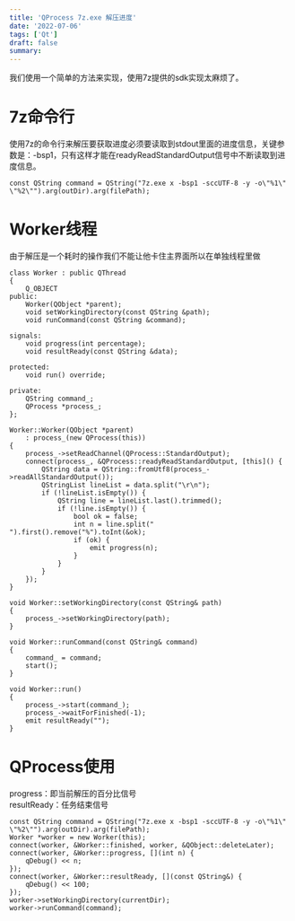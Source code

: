 ```yaml
---
title: 'QProcess 7z.exe 解压进度'
date: '2022-07-06'
tags: ['Qt']
draft: false
summary: 
---
```


我们使用一个简单的方法来实现，使用7z提供的sdk实现太麻烦了。

# 7z命令行
使用7z的命令行来解压要获取进度必须要读取到stdout里面的进度信息，关键参数是：-bsp1，只有这样才能在readyReadStandardOutput信号中不断读取到进度信息。
```
const QString command = QString("7z.exe x -bsp1 -sccUTF-8 -y -o\"%1\" \"%2\"").arg(outDir).arg(filePath);
```

# Worker线程
由于解压是一个耗时的操作我们不能让他卡住主界面所以在单独线程里做
```
class Worker : public QThread
{
    Q_OBJECT
public:
    Worker(QObject *parent);
    void setWorkingDirectory(const QString &path);
    void runCommand(const QString &command);

signals:
    void progress(int percentage);
    void resultReady(const QString &data);

protected:
    void run() override;

private:
    QString command_;
    QProcess *process_;
};
```
```
Worker::Worker(QObject *parent)
    : process_(new QProcess(this))
{
    process_->setReadChannel(QProcess::StandardOutput);
    connect(process_, &QProcess::readyReadStandardOutput, [this]() {
        QString data = QString::fromUtf8(process_->readAllStandardOutput());
        QStringList lineList = data.split("\r\n");
        if (!lineList.isEmpty()) {
            QString line = lineList.last().trimmed();
            if (!line.isEmpty()) {
                bool ok = false;
                int n = line.split(" ").first().remove("%").toInt(&ok);
                if (ok) {
                    emit progress(n);
                }
            }
        }
    });
}

void Worker::setWorkingDirectory(const QString& path)
{
    process_->setWorkingDirectory(path);
}

void Worker::runCommand(const QString& command)
{
    command_ = command;
    start();
}

void Worker::run()
{
    process_->start(command_);
    process_->waitForFinished(-1);
    emit resultReady("");
}
```

# QProcess使用
progress：即当前解压的百分比信号  
resultReady：任务结束信号  
```
const QString command = QString("7z.exe x -bsp1 -sccUTF-8 -y -o\"%1\" \"%2\"").arg(outDir).arg(filePath);
Worker *worker = new Worker(this);
connect(worker, &Worker::finished, worker, &QObject::deleteLater);
connect(worker, &Worker::progress, [](int n) {
    qDebug() << n;
});
connect(worker, &Worker::resultReady, [](const QString&) {
    qDebug() << 100;
});
worker->setWorkingDirectory(currentDir);
worker->runCommand(command);
```
